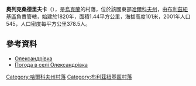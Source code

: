 

{{coord|48|45|50|N|36|38|24|E|scale:30000_region:UA|display=title}}

'''奧列克桑德里夫卡'''（{{lang-uk|Олександрівка}}），是[[烏克蘭|烏克蘭]]的村落，位於該國東部[[哈爾科夫州|哈爾科夫州]]，由[[布利茲紐基區|布利茲紐基區]]負責管轄，始建於1820年，面積1.44平方公里，海拔高度101米，2001年人口545，人口密度每平方公里378.5人。

==參考資料==
*[http://gska2.rada.gov.ua/pls/z7502/A005?rdat1=15.05.2007&rf7571=32262 Олександрівка]{{dead link|date=2017年12月 |bot=InternetArchiveBot |fix-attempted=yes }}
* [http://weather.in.ua/ua/har'kovskaja/18696 Погода в селі Олександрівка]{{Wayback|url=http://weather.in.ua/ua/har%27kovskaja/18696 |date=20160323024231 }}

{{DEFAULTSORT:Олександрівка}}
[[Category:哈爾科夫州村落|Category:哈爾科夫州村落]]
[[Category:布利茲紐基區村落|Category:布利茲紐基區村落]]


{{Kharkiv-geo-stub}}
